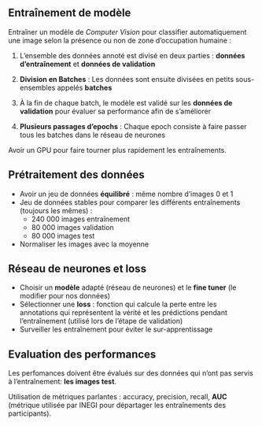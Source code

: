 ## Entraînement de modèle

Entraîner un modèle de *Computer Vision* pour classifier automatiquement une image selon la présence ou non de zone d'occupation humaine :

1. L'ensemble des données annoté est divisé en deux parties : **données d'entraînement** et **données de validation**
   
2. **Division en Batches** : Les données sont ensuite divisées en petits sous-ensembles appelés **batches**

3. À la fin de chaque batch, le modèle est validé sur les **données de validation** pour évaluer sa performance afin de s'améliorer

4. **Plusieurs passages d'epochs** : Chaque epoch consiste à faire passer tous les batches dans le réseau de neurones

Avoir un GPU pour faire tourner plus rapidement les entraînements.

## Prétraitement des données

- Avoir un jeu de données **équilibré** : même nombre d'images 0 et 1
- Jeu de données stables pour comparer les différents entraînements (toujours les mêmes) :
    - 240 000 images entraînement
    - 80 000 images validation
    - 80 000 images test
- Normaliser les images avec la moyenne

## Réseau de neurones et loss

- Choisir un **modèle** adapté (réseau de neurones) et le **fine tuner** (le modifier pour nos données)
- Sélectionner une **loss** : fonction qui calcule la perte entre les annotations qui représentent la vérité et les prédictions pendant l'entraînement (utilisé lors de l'étape de validation)
- Surveiller les entraînement pour éviter le sur-apprentissage


## Evaluation des performances

Les perfomances doivent être évalués sur des données qui n'ont pas servis à l'entraînement: **les images test**.

Utilisation de métriques parlantes : accuracy, precision, recall, **AUC** (métrique utilisée par INEGI pour départager les entraînements des participants).
